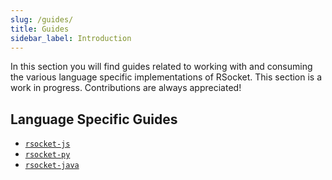 ```yaml
---
slug: /guides/
title: Guides
sidebar_label: Introduction
---
```


In this section you will find guides related to working with and consuming the various language specific implementations of RSocket. This section is a work in progress. Contributions are always appreciated!

## Language Specific Guides

- [`rsocket-js`](./rsocket-js/index.mdx)
- [`rsocket-py`](./rsocket-py/index.mdx)
- [`rsocket-java`](./rsocket-java/index.mdx)
